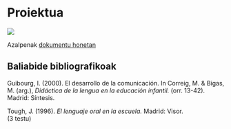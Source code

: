 # Proiektua {-}

[![](https://img.shields.io/badge/Diapoak-Proiektua-gray)](../diapoak/0X-Deskribapena-slideak.html)

Azalpenak [dokumentu honetan](..Baliabideak/Proiektua/Deskribapena-dokumentua.pdf)

## Baliabide bibliografikoak {-}

Guibourg, I. (2000). El desarrollo de la comunicación. In Correig, M. & Bigas, M. (arg.), *Didáctica de la lengua en la educación infantil.* (orr. 13-42). Madrid: Síntesis.

Tough, J. (1996). *El lenguaje oral en la escuela.* Madrid: Visor.  
(3 testu)
